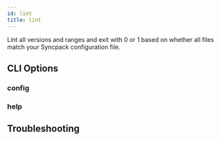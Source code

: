 ```yaml
---
id: lint
title: lint
---
```



Lint all versions and ranges and exit with 0 or 1 based on whether all files match your Syncpack configuration file.

## CLI Options

### config

<ConfigOption command="lint" />

### help

<HelpOption command="lint" />

## Troubleshooting

<LogLevelOption command="lint" />
